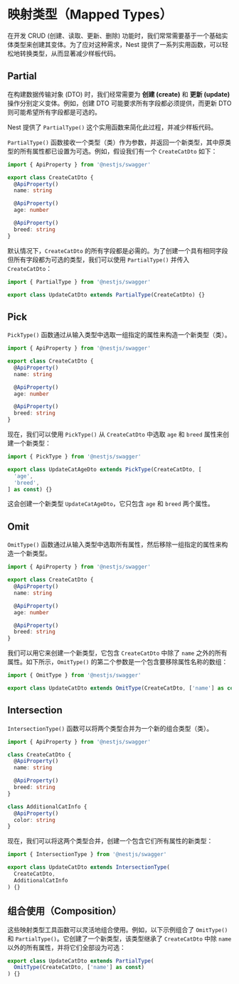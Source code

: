 # 映射类型（Mapped Types）

在开发 CRUD (创建、读取、更新、删除) 功能时，我们常常需要基于一个基础实体类型来创建其变体。为了应对这种需求，Nest 提供了一系列实用函数，可以轻松地转换类型，从而显著减少样板代码。

## Partial

在构建数据传输对象 (DTO) 时，我们经常需要为 **创建 (create)** 和 **更新 (update)** 操作分别定义变体。例如，创建 DTO 可能要求所有字段都必须提供，而更新 DTO 则可能希望所有字段都是可选的。

Nest 提供了 `PartialType()` 这个实用函数来简化此过程，并减少样板代码。

`PartialType()` 函数接收一个类型（类）作为参数，并返回一个新类型，其中原类型的所有属性都已设置为可选。例如，假设我们有一个 `CreateCatDto` 如下：

```ts
import { ApiProperty } from '@nestjs/swagger'

export class CreateCatDto {
  @ApiProperty()
  name: string

  @ApiProperty()
  age: number

  @ApiProperty()
  breed: string
}
```

默认情况下，`CreateCatDto` 的所有字段都是必需的。为了创建一个具有相同字段但所有字段都为可选的类型，我们可以使用 `PartialType()` 并传入 `CreateCatDto`：

```ts
import { PartialType } from '@nestjs/swagger'

export class UpdateCatDto extends PartialType(CreateCatDto) {}
```

## Pick

`PickType()` 函数通过从输入类型中选取一组指定的属性来构造一个新类型（类）。

```ts
import { ApiProperty } from '@nestjs/swagger'

export class CreateCatDto {
  @ApiProperty()
  name: string

  @ApiProperty()
  age: number

  @ApiProperty()
  breed: string
}
```

现在，我们可以使用 `PickType()` 从 `CreateCatDto` 中选取 `age` 和 `breed` 属性来创建一个新类型：

```ts
import { PickType } from '@nestjs/swagger'

export class UpdateCatAgeDto extends PickType(CreateCatDto, [
  'age',
  'breed',
] as const) {}
```

这会创建一个新类型 `UpdateCatAgeDto`，它只包含 `age` 和 `breed` 两个属性。

## Omit

`OmitType()` 函数通过从输入类型中选取所有属性，然后移除一组指定的属性来构造一个新类型。

```ts
import { ApiProperty } from '@nestjs/swagger'

export class CreateCatDto {
  @ApiProperty()
  name: string

  @ApiProperty()
  age: number

  @ApiProperty()
  breed: string
}
```

我们可以用它来创建一个新类型，它包含 `CreateCatDto` 中除了 `name` 之外的所有属性。如下所示，`OmitType()` 的第二个参数是一个包含要移除属性名称的数组：

```ts
import { OmitType } from '@nestjs/swagger'

export class UpdateCatDto extends OmitType(CreateCatDto, ['name'] as const) {}
```

## Intersection

`IntersectionType()` 函数可以将两个类型合并为一个新的组合类型（类）。

```ts
import { ApiProperty } from '@nestjs/swagger'

class CreateCatDto {
  @ApiProperty()
  name: string

  @ApiProperty()
  breed: string
}

class AdditionalCatInfo {
  @ApiProperty()
  color: string
}
```

现在，我们可以将这两个类型合并，创建一个包含它们所有属性的新类型：

```ts
import { IntersectionType } from '@nestjs/swagger'

export class UpdateCatDto extends IntersectionType(
  CreateCatDto,
  AdditionalCatInfo
) {}
```

## 组合使用（Composition）

这些映射类型工具函数可以灵活地组合使用。例如，以下示例组合了 `OmitType()` 和 `PartialType()`。它创建了一个新类型，该类型继承了 `CreateCatDto` 中除 `name` 以外的所有属性，并将它们全部设为可选：

```ts
export class UpdateCatDto extends PartialType(
  OmitType(CreateCatDto, ['name'] as const)
) {}
```

